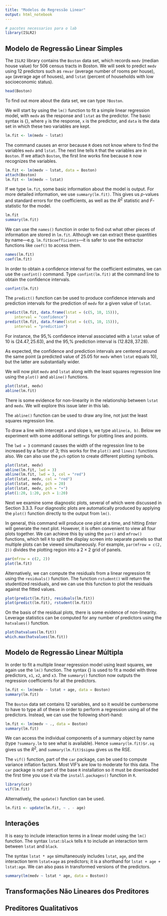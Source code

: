 ```yaml
---
title: "Modelos de Regressão Linear"
output: html_notebook
---
```


```r
# pacotes necessarios para o lab
library(ISLR2)
```


## Modelo de Regressão Linear Simples

The `ISLR2` library contains the `Boston`  data set, which
records `medv` (median house value) for $506$ census tracts in Boston. We will seek to predict `medv` using $12$ predictors such as `rmvar` (average number of  rooms per house), `age` (average age of houses), and `lstat` (percent of households with low socioeconomic status).


```r
head(Boston)
```


To find out more about the data set, we can type `?Boston`.

We will start by using the `lm()` function to fit a simple  linear regression model, with `medv` as the response and `lstat`  as the predictor. The basic syntax is {\R{lm(y $\sim$ x, data)}}, where `y` is the response, `x` is the predictor, and `data` is the data set in which these two variables are kept.

```r
lm.fit <- lm(medv ~ lstat)
```


The command causes an error because `R` does not know where to find the variables `medv` and `lstat`. The next line tells `R` that the variables are in `Boston`. If we attach `Boston`, the first line works fine because `R` now recognizes the variables.

```r
lm.fit <- lm(medv ~ lstat, data = Boston)
attach(Boston)
lm.fit <- lm(medv ~ lstat)
```


If we type `lm.fit`,  some basic information about the model is output. For more detailed information, we use `summary(lm.fit)`. This gives us $p$-values and standard errors for the coefficients, as well as the $R^2$ statistic and $F$-statistic for the model.

```r
lm.fit
summary(lm.fit)
```

We can use the `names()` function in order to find out what other pieces of information  are stored in `lm.fit`.
Although we can extract these quantities by name---e.g. `lm.fit$coefficients`---it is safer to use the extractor functions like `coef()` to access them.

```r
names(lm.fit)
coef(lm.fit)
```


In order to obtain a confidence interval for the coefficient estimates, we can use the `confint()` command. Type `confint(lm.fit)` at the command line to obtain the confidence intervals.


```r
confint(lm.fit)
```


The `predict()` function can be used to produce confidence intervals and prediction intervals for the prediction of `medv` for a given value of `lstat`.

```r
predict(lm.fit, data.frame(lstat = (c(5, 10, 15))),
    interval = "confidence")
predict(lm.fit, data.frame(lstat = (c(5, 10, 15))),
    interval = "prediction")
```


For instance, the 95\,\% confidence interval associated with a `lstat` value of 10 is $(24.47, 25.63)$, and the 95\,\% prediction interval is $(12.828, 37.28)$.

As expected, the confidence and prediction intervals are centered around the same point (a predicted value of $25.05$ for `medv` when `lstat` equals 10), but the latter are substantially wider.

We will now plot `medv` and `lstat` along with the least squares regression line using the `plot()` and `abline()` functions.

```r
plot(lstat, medv)
abline(lm.fit)
```


There is some evidence for non-linearity in the relationship between `lstat` and `medv`. We will explore this issue  later in this lab.

The `abline()` function can be used to draw any line, not just the least squares regression line.

To draw a line with intercept `a` and slope `b`, we  type `abline(a, b)`. Below we experiment with some additional settings for plotting lines and points.

The `lwd = 3` command causes the width of the regression line to be increased by a factor of 3;  this works for the `plot()` and `lines()` functions also. We can also use the `pch` option to create different plotting symbols.


```r
plot(lstat, medv)
abline(lm.fit, lwd = 3)
abline(lm.fit, lwd = 3, col = "red")
plot(lstat, medv, col = "red")
plot(lstat, medv, pch = 20)
plot(lstat, medv, pch = "+")
plot(1:20, 1:20, pch = 1:20)
```

Next we examine some diagnostic plots, several of which were discussed
in Section 3.3.3. Four diagnostic plots are automatically
produced by applying the `plot()` function directly to the output
from `lm()`. 

In general, this command will produce one plot at a
time, and hitting *Enter* will generate the next plot. However,
it is often convenient to view all four plots together. We can achieve
this by using the `par()` and `mfrow()` functions, which tell `R` to split
the display screen into separate panels so that multiple plots can be
viewed simultaneously. For example,  `par(mfrow = c(2, 2))` divides the plotting region into a $2 \times 2$ grid of panels.

```r
par(mfrow = c(2, 2))
plot(lm.fit)
```


Alternatively, we can compute the residuals from a linear regression
fit using the `residuals()` function. The function
`rstudent()` will return the studentized residuals, and we
can use this function to plot the residuals against the fitted values.


```r
plot(predict(lm.fit), residuals(lm.fit))
plot(predict(lm.fit), rstudent(lm.fit))
```

On the basis of the residual plots, there is some evidence of non-linearity. Leverage statistics can be computed for any number of predictors using the `hatvalues()` function.

```r
plot(hatvalues(lm.fit))
which.max(hatvalues(lm.fit))
```



## Modelo de Regressão Linear Múltipla

In order to fit a multiple linear regression model using least squares, we again use the `lm()` function. The syntax {\R{lm(y $\sim$ x1 + x2 + x3)}} is used to fit a model with three predictors, `x1`, `x2`, and `x3`.
The `summary()` function now outputs the regression coefficients for all the predictors.

```r
lm.fit <- lm(medv ~ lstat + age, data = Boston)
summary(lm.fit)
```

The `Boston` data set contains 12 variables, and so it would be cumbersome to have to type all of these in order to perform a regression using all of the predictors. Instead, we can use the following short-hand:

```r
lm.fit <- lm(medv ~ ., data = Boston)
summary(lm.fit)
```

We can access the individual components of a summary object by name
(type `?summary.lm` to see what is available). Hence
`summary(lm.fit)$r.sq` gives us the $R^2$, and
`summary(lm.fit)$sigma` gives us the RSE. 


The `vif()` function, part of the `car` package, can be used to 
compute variance inflation factors.   Most VIF's are
low to moderate for this data. The `car` package is not part of the 
base `R` installation so it must be downloaded the first time 
you use it via the `install.packages()` function in `R`.


```r
library(car)
vif(lm.fit)
```


Alternatively, the `update()` function can be used.

```r
lm.fit1 <- update(lm.fit, ~ . - age)
```



## Interações

It is easy to include interaction terms in a linear model using the `lm()` function. The syntax `lstat:black` tells `R` to include an interaction term between `lstat` and `black`.

The syntax `lstat * age` simultaneously includes `lstat`, `age`, and the interaction term `lstat`$\times$`age` as predictors; it is a shorthand for `lstat + age + lstat:age`. We can also pass in transformed versions of the predictors.

```r
summary(lm(medv ~ lstat * age, data = Boston))
```

  
  



## Transformações Não Lineares dos Preditores



## Preditores Qualitativos







